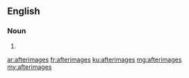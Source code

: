 ==English==

===Noun===
{{head|en|plural}}

# {{plural of|afterimage|lang=en}}

[[ar:afterimages]]
[[fr:afterimages]]
[[ku:afterimages]]
[[mg:afterimages]]
[[my:afterimages]]